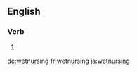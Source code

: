 
==English==

===Verb===
{{head|en}}

# {{present participle of|wetnurse|lang=en}}

[[de:wetnursing]]
[[fr:wetnursing]]
[[ja:wetnursing]]